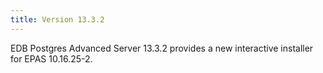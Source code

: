 ---
title: Version 13.3.2
---

EDB Postgres Advanced Server 13.3.2 provides a new interactive installer for EPAS 10.16.25-2.
